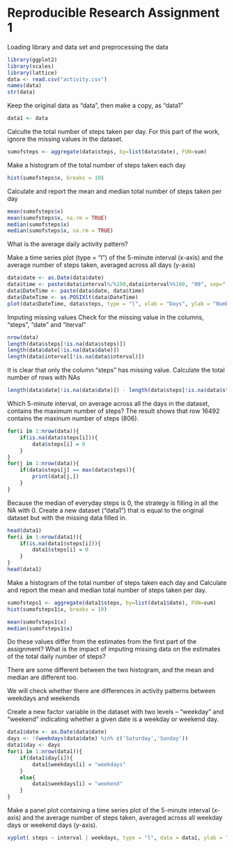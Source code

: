 
Reproducible Research Assignment 1
==================================

Loading library and data set and preprocessing the data
```r
library(ggplot2)
library(scales)
library(lattice)
data <- read.csv("activity.csv")
names(data)
str(data)
```

Keep the original data as "data", then make a copy, as "data1"
```r
data1 <- data
```

Calculte the total number of steps taken per day.
For this part of the work, ignore the missing values in the dataset.
```r
sumofsteps <- aggregate(data$steps, by=list(data$date), FUN=sum)
```

Make a histogram of the total number of steps taken each day
```r
hist(sumofsteps$x, breaks = 10)
```


Calculate and report the mean and median total number of steps taken per day
```r
mean(sumofsteps$x)
mean(sumofsteps$x, na.rm = TRUE)
median(sumofsteps$x)
median(sumofsteps$x, na.rm = TRUE)
```


What is the average daily activity pattern?

Make a time series plot (type = "l") of the 5-minute interval (x-axis) and the average number of steps taken, averaged across all days (y-axis)
```r
data$date <- as.Date(data$date)
data$time <- paste(data$interval%/%100,data$interval%%100, "00", sep=":")
data$DateTime <- paste(data$date, data$time)
data$DateTime <- as.POSIXlt(data$DateTime)
plot(data$DateTime, data$steps, type = "l", xlab = "Days", ylab = "Number of steps")
```

Imputing missing values
Check for the missing value in the columns, "steps", "date" and "iterval"
```r
nrow(data)
length(data$steps[!is.na(data$steps)])
length(data$date[!is.na(data$date)])
length(data$interval[!is.na(data$interval)])
```

It is clear that only the column "steps" has missing value.
Calculate the total number of rows with NAs
```r
length(data$date[!is.na(data$date)]) - length(data$steps[!is.na(data$steps)])
```

Which 5-minute interval, on average across all the days in the dataset, contains the maximum number of steps?
The result shows that row 16492 contains the maxinum number of steps (806).
```r
for(i in 1:nrow(data)){
    if(is.na(data$steps[i])){
        data$steps[i] = 0
    }
}
for(j in 1:nrow(data)){
    if(data$steps[j] == max(data$steps)){
        print(data[j,])
    }
}

```


Because the median of everyday steps is 0, the strategy is filling in all the NA with 0.
Create a new dataset ("data1") that is equal to the original dataset but with the missing data filled in.

```r
head(data1)
for(i in 1:nrow(data1)){
    if(is.na(data1$steps[i])){
        data1$steps[i] = 0
    }
}
head(data1)
```

Make a histogram of the total number of steps taken each day and Calculate and report the mean and median total number of steps taken per day. 
```r
sumofsteps1 <- aggregate(data1$steps, by=list(data1$date), FUN=sum)
hist(sumofsteps1$x, breaks = 10)

mean(sumofsteps1$x)
median(sumofsteps1$x)
```

Do these values differ from the estimates from the first part of the assignment? What is the impact of imputing missing data on the estimates of the total daily number of steps?

There are some different between the two histogram, and the mean and median are different too.

We will check whether there are differences in activity patterns between weekdays and weekends

Create a new factor variable in the dataset with two levels – “weekday” and “weekend” indicating whether a given date is a weekday or weekend day.
```r
data1$date <- as.Date(data$date)
days <- !(weekdays(data$date) %in% c('Saturday','Sunday'))
data1$day <- days
for(i in 1:nrow(data1)){
    if(data1$day[i]){
        data1$weekdays[i] = "weekdays"
    }
    else{
        data1$weekdays[i] = "weekend"
    }
}
```


Make a panel plot containing a time series plot of the 5-minute interval (x-axis) and the average number of steps taken, averaged across all weekday days or weekend days (y-axis). 
```r
xyplot( steps ~ interval | weekdays, type = "l", data = data1, ylab = "Number of Steps", layout = c(1,2))
```

